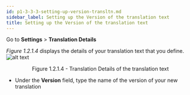 ```yaml
---
id: p1-3-3-3-setting-up-version-transltn.md
sidebar_label: Setting up the Version of the translation text
title: Setting up the Version of the translation text
---
```


Go to **Settings** > **Translation Details**

_Figure 1.2.1.4_ displays the details of your translation text that you define.
![alt text](/AutographaLiveImages/Getting_Started/translation-details-fig-1.2.1.4.jpg 'Translation Details of the translation text')

<div align='center' style={{ fontStyle: 'Italic' }}>Figure 1.2.1.4 - Translation Details of the translation text</div>

-   Under the **Version** field, type the name of the version of your new translation
